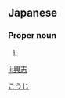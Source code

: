 ==Japanese==
{{ja-kanjitab|興|志}}

===Proper noun===
{{ja-pos|proper|こうじ}}

# {{given name|male|lang=ja}}

[[Category:Japanese male given names|こうじ]]

[[li:興志]]